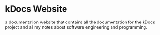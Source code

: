 # kDocs Website

a documentation website that contains all the documentation for the kDocs project
and all my notes about software engineering and programming.
